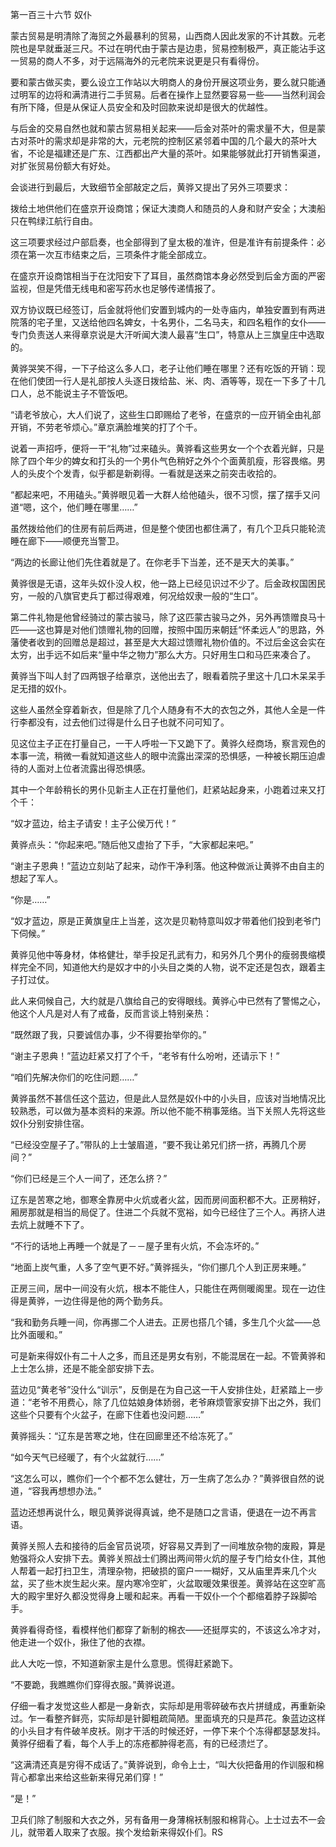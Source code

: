 

第一百三十六节 奴仆

蒙古贸易是明清除了海贸之外最暴利的贸易，山西商人因此发家的不计其数。元老院也是早就垂涎三尺。不过在明代由于蒙古是边患，贸易控制极严，真正能沾手这一贸易的商人不多，对于远隔海外的元老院来说更是只有看得份。

要和蒙古做买卖，要么设立工作站以大明商人的身份开展这项业务，要么就只能通过明军的边将和满清进行二手贸易。后者在操作上显然要容易一些――当然利润会有所下降，但是从保证人员安全和及时回款来说却是很大的优越性。

与后金的交易自然也就和蒙古贸易相关起来――后金对茶叶的需求量不大，但是蒙古对茶叶的需求却是非常的大，元老院的控制区紧邻着中国的几个最大的茶叶大省，不论是福建还是广东、江西都出产大量的茶叶。如果能够就此打开销售渠道，对扩张贸易份额大有好处。

会谈进行到最后，大致细节全部敲定之后，黄骅又提出了另外三项要求：

拨给土地供他们在盛京开设商馆；保证大澳商人和随员的人身和财产安全；大澳船只在鸭绿江航行自由。

这三项要求经过户部启奏，也全部得到了皇太极的准许，但是准许有前提条件：必须在第一次互市结束之后，三项条件才能全部成立。

在盛京开设商馆相当于在沈阳安下了耳目，虽然商馆本身必然受到后金方面的严密监视，但是凭借无线电和密写药水也足够传递情报了。

双方协议既已经签订，后金就将他们安置到城内的一处寺庙内，单独安置到有两进院落的宅子里，又送给他四名婢女，十名男仆，二名马夫，和四名粗作的女仆――专门负责送人来得章京说是大汗听闻大澳人最喜“生口”，特意从上三旗皇庄中选取的。

黄骅哭笑不得，一下子给这么多人口，老子让他们睡在哪里？还有吃饭的开销：现在他们使团一行人是礼部按人头逐日拨给盐、米、肉、酒等等，现在一下多了十几口人，总不能说主子不管饭吧。

“请老爷放心，大人们说了，这些生口即赐给了老爷，在盛京的一应开销全由礼部开销，不劳老爷烦心。”章京满脸堆笑的打了个千。

说着一声招呼，便将一干“礼物”过来磕头。黄骅看这些男女一个个衣着光鲜，只是除了四个年少的婢女和打头的一个男仆气色稍好之外个个面黄肌瘦，形容畏缩。男人的头皮个个发青，似乎都是新剃得。一看就是送来之前突击收拾的。

“都起来吧，不用磕头。”黄骅眼见着一大群人给他磕头，很不习惯，摆了摆手又问道“嗯，这个，他们睡在哪里……”

虽然拨给他们的住房有前后两进，但是整个使团也都住满了，有几个卫兵只能轮流睡在廊下――顺便充当警卫。

“两边的长廊让他们先住着就是了。在你老手下当差，还不是天大的美事。”

黄骅很是无语，这年头奴仆没人权，他一路上已经见识过不少了。后金政权国困民穷，一般的八旗官吏兵丁都过得艰难，何况给奴隶一般的“生口”。

第二件礼物是他曾经骑过的蒙古骏马，除了这匹蒙古骏马之外，另外再馈赠良马十匹――这也算是对他们馈赠礼物的回赠，按照中国历来朝廷“怀柔远人”的思路，外藩使者收到的回赠总是超过，甚至是大大超过馈赠礼物价值的。不过后金这会实在太穷，出手远不如后来“量中华之物力”那么大方。只好用生口和马匹来凑合了。

黄骅当下叫人封了四两银子给章京，送他出去了，眼看着院子里这十几口木呆呆手足无措的奴仆。

这些人虽然全穿着新衣，但是除了几个人随身有不大的衣包之外，其他人全是一件行李都没有，过去他们过得是什么日子也就不问可知了。

见这位主子正在打量自己，一干人呼啦一下又跪下了。黄骅久经商场，察言观色的本事一流，稍微一看就知道这些人的眼中流露出深深的恐惧感，一种被长期压迫虐待的人面对上位者流露出得恐惧感。

其中一个年龄稍长的男仆见新主人正在打量他们，赶紧站起身来，小跑着过来又打个千：

“奴才蓝边，给主子请安！主子公侯万代！”

黄骅点头：“你起来吧。”随后他又虚抬了下手，“大家都起来吧。”

“谢主子恩典！”蓝边立刻站了起来，动作干净利落。他这种做派让黄骅不由自主的想起了军人。

“你是……”

“奴才蓝边，原是正黄旗皇庄上当差，这次是贝勒特意叫奴才带着他们投到老爷门下伺候。”

黄骅见他中等身材，体格健壮，举手投足孔武有力，和另外几个男仆的瘦弱畏缩模样完全不同，知道他大约是奴才中的小头目之类的人物，说不定还是包衣，跟着主子打过仗。

此人来伺候自己，大约就是八旗给自己的安得眼线。黄骅心中已然有了警惕之心，他这个人凡是对人有了戒备，反而言谈上特别亲热：

“既然跟了我，只要诚信办事，少不得要抬举你的。”

“谢主子恩典！”蓝边赶紧又打了个千，“老爷有什么吩咐，还请示下！”

“咱们先解决你们的吃住问题……”

黄骅虽然不甚信任这个蓝边，但是此人显然是奴仆中的小头目，应该对当地情况比较熟悉，可以做为基本资料的来源。所以他不能不稍事笼络。当下关照人先将这些奴仆分别安排住宿。

“已经没空屋子了。”带队的上士皱眉道，“要不我让弟兄们挤一挤，再腾几个房间？”

“你们已经是三个人一间了，还怎么挤？”

辽东是苦寒之地，御寒全靠房中火炕或者火盆，因而房间面积都不大。正房稍好，厢房那就是相当的局促了。住进二个兵就不宽裕，如今已经住了三个人。再挤人进去炕上就睡不下了。

“不行的话地上再睡一个就是了－－屋子里有火炕，不会冻坏的。”

“地面上炭气重，人多了空气更不好。”黄骅摇头，“你们挪几个人到正房来睡。”

正房三间，居中一间没有火炕，根本不能住人，只能住在两侧暖阁里。现在一边住得是黄骅，一边住得是他的两个勤务兵。

“我和勤务兵睡一间，你再挪二个人进去。正房也搭几个铺，多生几个火盆――总比外面暖和。”

可是新来得奴仆有二十人之多，而且还是男女有别，不能混居在一起。不管黄骅和上士怎么排，还是不能全部安排下去。

蓝边见“黄老爷”没什么“训示”，反倒是在为自己这一干人安排住处，赶紧踏上一步道：“老爷不用费心，除了几位姑娘身体娇弱，老爷麻烦管家安排下出之外，我们这些个只要有个火盆子，在廊下住着也没问题……”

黄骅摇头：“辽东是苦寒之地，住在回廊里还不给冻死了。”

“如今天气已经暖了，有个火盆就行……”

“这怎么可以，瞧你们一个个都不怎么健壮，万一生病了怎么办？”黄骅很自然的说道，“容我再想想办法。”

蓝边还想再说什么，眼见黄骅说得真诚，绝不是随口之言语，便退在一边不再言语。

黄骅关照人去和接待的后金官员说项，好容易又弄到了一间堆放杂物的废殿，算是勉强将众人安排下去。黄骅关照战士们腾出两间带火炕的屋子专门给女仆住，其他人帮着一起打扫卫生，清理杂物，把破损的窗户一一糊好，又从庙里弄来几个火盆，买了些木炭生起火来。屋内寒冷空旷，火盆取暖效果很差。黄骅站在这空旷高大的殿宇里好久都没觉得身上暖和起来。再看一干奴仆一个个都缩着脖子跺脚哈手。

黄骅看得奇怪，看模样他们都穿了新制的棉衣――还挺厚实的，不该这么冷才对，他走进一个奴仆，揪住了他的衣襟。

此人大吃一惊，不知道新家主是什么意思。慌得赶紧跪下。

“不要跪，我瞧瞧你们穿得衣服。”黄骅说道。

仔细一看才发觉这些人都是一身新衣，实际却是用零碎破布衣片拼缝成，再重新染过。乍一看整齐鲜亮，实际却是针脚粗疏简陋。里面填充的只是芦花。象蓝边这样的小头目才有件破羊皮袄。刚才干活的时候还好，一停下来个个冻得都瑟瑟发抖。黄骅仔细看了看，每个人手上的冻疮都肿得老高，有的已经溃烂了。

“这满清还真是穷得不成话了。”黄骅说到，命令上士，“叫大伙把备用的作训服和棉背心都拿出来给这些新来得兄弟们穿！”

“是！”

卫兵们除了制服和大衣之外，另有备用一身薄棉袄制服和棉背心。上士过去不一会儿，就带着人取来了衣服。挨个发给新来得奴仆们。RS

